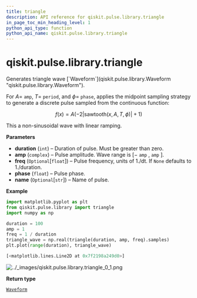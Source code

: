 ```yaml
---
title: triangle
description: API reference for qiskit.pulse.library.triangle
in_page_toc_min_heading_level: 1
python_api_type: function
python_api_name: qiskit.pulse.library.triangle
---
```


<span id="qiskit-pulse-library-triangle" />

# qiskit.pulse.library.triangle

<Function id="qiskit.pulse.library.triangle" isDedicatedPage={true} github="https://github.com/qiskit/qiskit/tree/stable/0.21/qiskit/pulse/library/discrete.py" signature="triangle(duration, amp, freq=None, phase=0, name=None)">
  Generates triangle wave [`Waveform`](qiskit.pulse.library.Waveform "qiskit.pulse.library.Waveform").

  For $A=$ `amp`, $T=$ `period`, and $\phi=$ `phase`, applies the midpoint sampling strategy to generate a discrete pulse sampled from the continuous function:

$$
f(x) = A \left(-2\left|\text{sawtooth}(x, A, T, \phi)\right| + 1\right)
$$

  This a non-sinusoidal wave with linear ramping.

  **Parameters**

  *   **duration** (`int`) – Duration of pulse. Must be greater than zero.
  *   **amp** (`complex`) – Pulse amplitude. Wave range is $[-$ `amp` $,$ `amp` $]$.
  *   **freq** (`Optional`\[`float`]) – Pulse frequency, units of 1./dt. If `None` defaults to 1./duration.
  *   **phase** (`float`) – Pulse phase.
  *   **name** (`Optional`\[`str`]) – Name of pulse.

  **Example**

  ```python
  import matplotlib.pyplot as plt
  from qiskit.pulse.library import triangle
  import numpy as np

  duration = 100
  amp = 1
  freq = 1 / duration
  triangle_wave = np.real(triangle(duration, amp, freq).samples)
  plt.plot(range(duration), triangle_wave)
  ```

  ```python
  [<matplotlib.lines.Line2D at 0x7f2198a249d0>]
  ```

  ![../\_images/qiskit.pulse.library.triangle\_0\_1.png](/images/api/qiskit/0.37/qiskit.pulse.library.triangle_0_1.png)

  **Return type**

  [`Waveform`](qiskit.pulse.library.Waveform "qiskit.pulse.library.waveform.Waveform")
</Function>

